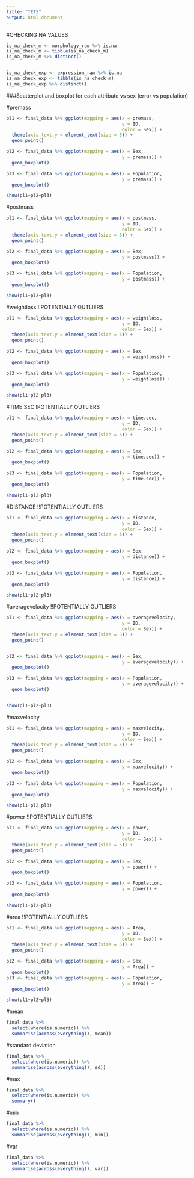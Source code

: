 ---
title: "TETS"
output: html_document
---

#CHECKING NA VALUES
```{r}
is_na_check_m <- morphology_raw %>% is.na
is_na_check_m <- tibble(is_na_check_m)
is_na_check_m %>% distinct()


is_na_check_exp <- expression_raw %>% is.na
is_na_check_exp <- tibble(is_na_check_m)
is_na_check_exp %>% distinct()

```
###Scatterplot and boxplot for each attribute vs sex (error vs population)

#premass
```{r}
pl1 <- final_data %>% ggplot(mapping = aes(x = premass,
                                           y = ID,
                                           color = Sex)) + 
  theme(axis.text.y = element_text(size = 5)) +
  geom_point()

pl2 <- final_data %>% ggplot(mapping = aes(x = Sex,
                                           y = premass)) + 
  geom_boxplot()

pl3 <- final_data %>% ggplot(mapping = aes(x = Population,
                                           y = premass)) +
  geom_boxplot()

show(pl1+pl2+pl3)

```
#postmass
```{r}
pl1 <- final_data %>% ggplot(mapping = aes(x = postmass,
                                           y = ID,
                                           color = Sex)) + 
  theme(axis.text.y = element_text(size = 5)) +
  geom_point()

pl2 <- final_data %>% ggplot(mapping = aes(x = Sex,
                                           y = postmass)) + 
  geom_boxplot()

pl3 <- final_data %>% ggplot(mapping = aes(x = Population,
                                           y = postmass)) +
  geom_boxplot()

show(pl1+pl2+pl3)
```

#weightloss  !!POTENTIALLY OUTLIERS
```{r}
pl1 <- final_data %>% ggplot(mapping = aes(x = weightloss,
                                           y = ID,
                                           color = Sex)) + 
  theme(axis.text.y = element_text(size = 5)) +
  geom_point()

pl2 <- final_data %>% ggplot(mapping = aes(x = Sex,
                                           y = weightloss)) + 
  geom_boxplot()

pl3 <- final_data %>% ggplot(mapping = aes(x = Population,
                                           y = weightloss)) +
  geom_boxplot()

show(pl1+pl2+pl3)
```
#TIME.SEC !POTENTIALLY OUTLIERS
```{r}
pl1 <- final_data %>% ggplot(mapping = aes(x = time.sec,
                                           y = ID,
                                           color = Sex)) + 
  theme(axis.text.y = element_text(size = 5)) +
  geom_point()

pl2 <- final_data %>% ggplot(mapping = aes(x = Sex,
                                           y = time.sec)) + 
  geom_boxplot()

pl3 <- final_data %>% ggplot(mapping = aes(x = Population,
                                           y = time.sec)) +
  geom_boxplot()

show(pl1+pl2+pl3)
```

#DISTANCE !!POTENTIALLY OUTLIERS
```{r}
pl1 <- final_data %>% ggplot(mapping = aes(x = distance,
                                           y = ID,
                                           color = Sex)) + 
  theme(axis.text.y = element_text(size = 5)) +
  geom_point()

pl2 <- final_data %>% ggplot(mapping = aes(x = Sex,
                                           y = distance)) + 
  geom_boxplot()

pl3 <- final_data %>% ggplot(mapping = aes(x = Population,
                                           y = distance)) +
  geom_boxplot()

show(pl1+pl2+pl3)
```

#averagevelocity !!POTENTIALLY OUTLIERS
```{r}
pl1 <- final_data %>% ggplot(mapping = aes(x = averagevelocity,
                                           y = ID,
                                           color = Sex)) + 
  theme(axis.text.y = element_text(size = 5)) +
  geom_point()


pl2 <- final_data %>% ggplot(mapping = aes(x = Sex,
                                           y = averagevelocity)) + 
  geom_boxplot()

pl3 <- final_data %>% ggplot(mapping = aes(x = Population,
                                           y = averagevelocity)) +
  geom_boxplot()


show(pl1+pl2+pl3)
```

#maxvelocity 
```{r}
pl1 <- final_data %>% ggplot(mapping = aes(x = maxvelocity,
                                           y = ID,
                                           color = Sex)) + 
  theme(axis.text.y = element_text(size = 5)) +
  geom_point()

pl2 <- final_data %>% ggplot(mapping = aes(x = Sex,
                                           y = maxvelocity)) + 
  geom_boxplot()

pl3 <- final_data %>% ggplot(mapping = aes(x = Population,
                                           y = maxvelocity)) +
  geom_boxplot()

show(pl1+pl2+pl3)
```

#power !!POTENTIALLY OUTLIERS
```{r}
pl1 <- final_data %>% ggplot(mapping = aes(x = power,
                                           y = ID,
                                           color = Sex)) + 
  theme(axis.text.y = element_text(size = 5)) +
  geom_point()

pl2 <- final_data %>% ggplot(mapping = aes(x = Sex,
                                           y = power)) + 
  geom_boxplot()

pl3 <- final_data %>% ggplot(mapping = aes(x = Population,
                                           y = power)) +
  geom_boxplot()

show(pl1+pl2+pl3)
```

#area !!POTENTIALLY OUTLIERS
```{r}
pl1 <- final_data %>% ggplot(mapping = aes(x = Area,
                                           y = ID,
                                           color = Sex)) + 
  theme(axis.text.y = element_text(size = 5)) +
  geom_point()

pl2 <- final_data %>% ggplot(mapping = aes(x = Sex,
                                           y = Area)) + 
  geom_boxplot()
pl3 <- final_data %>% ggplot(mapping = aes(x = Population,
                                           y = Area)) +
  geom_boxplot()

show(pl1+pl2+pl3)
```

#mean
```{r}
final_data %>%
  select(where(is.numeric)) %>%
  summarise(across(everything(), mean))  
```
#standard deviation
```{r}
final_data %>%
  select(where(is.numeric)) %>% 
  summarise(across(everything(), sd))
```

#max
```{r}
final_data %>%
  select(where(is.numeric)) %>%
  summary() 
```
#min
```{r}
final_data %>%
  select(where(is.numeric)) %>% 
  summarise(across(everything(), min))
```
#var
```{r}
final_data %>%
  select(where(is.numeric)) %>% 
  summarise(across(everything(), var))
```



